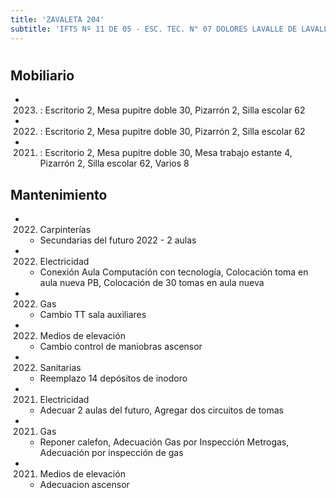 ```yaml
---
title: 'ZAVALETA 204'
subtitle: 'IFTS Nº 11 DE 05 - ESC. TEC. N° 07 DOLORES LAVALLE DE LAVALLE - CAIYJ CLUB PARQUE PATRICIOS - CFP N° 36'
---
```


#


## Mobiliario

*  (2023) : Escritorio 2, Mesa pupitre doble 30, Pizarrón 2, Silla escolar 62 

*  (2022) : Escritorio 2, Mesa pupitre doble 30, Pizarrón 2, Silla escolar 62 

*  (2021) : Escritorio 2, Mesa pupitre doble 30, Mesa trabajo estante 4, Pizarrón 2, Silla escolar 62, Varios 8 





## Mantenimiento

*  (2022) Carpinterías 
    + Secundarias del futuro 2022 - 2 aulas

*  (2022) Electricidad 
    + Conexión Aula Computación con tecnología, Colocación  toma en aula nueva PB, Colocación de 30 tomas en aula nueva

*  (2022) Gas 
    + Cambio TT sala auxiliares

*  (2022) Medios de elevación 
    + Cambio control de maniobras ascensor

*  (2022) Sanitarias 
    + Reemplazo 14 depósitos de inodoro

*  (2021) Electricidad 
    + Adecuar 2 aulas del futuro, Agregar dos circuitos de tomas

*  (2021) Gas 
    + Reponer calefon, Adecuación Gas por Inspección Metrogas, Adecuación por inspección de gas

*  (2021) Medios de elevación 
    + Adecuacion ascensor



